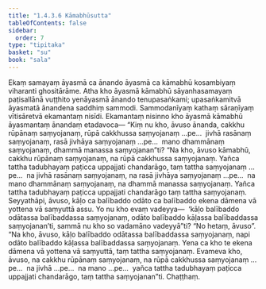 ```yaml
---
title: "1.4.3.6 Kāmabhūsutta"
tableOfContents: false
sidebar:
  order: 7
type: "tipitaka"
basket: "su"
book: "sala"
---
```



<DynamicBreadcrumb />

<Division number="233" book="sala" bookNo="13" page="374">

<Paragraph number="964" book="sala">
Ekaṃ samayaṃ āyasmā ca ānando āyasmā ca kāmabhū kosambiyaṃ viharanti ghositārāme. Atha kho āyasmā kāmabhū sāyanhasamayaṃ paṭisallānā vuṭṭhito yenāyasmā ānando tenupasaṅkami; upasaṅkamitvā āyasmatā ānandena saddhiṃ sammodi. Sammodanīyaṃ kathaṃ sāraṇīyaṃ vītisāretvā ekamantaṃ nisīdi. Ekamantaṃ nisinno kho āyasmā kāmabhū āyasmantaṃ ānandaṃ etadavoca—
</Paragraph>

<Paragraph number="965" book="sala">
“Kiṃ nu kho, āvuso ānanda, cakkhu rūpānaṃ saṃyojanaṃ, rūpā cakkhussa saṃyojanaṃ …pe…  jivhā rasānaṃ saṃyojanaṃ, rasā jivhāya saṃyojanaṃ …pe…  mano dhammānaṃ saṃyojanaṃ, dhammā manassa saṃyojanan”ti?
</Paragraph>

<Paragraph number="966" book="sala">
“Na kho, āvuso kāmabhū, cakkhu rūpānaṃ saṃyojanaṃ, na rūpā cakkhussa saṃyojanaṃ. Yañca tattha tadubhayaṃ paṭicca uppajjati chandarāgo, taṃ tattha saṃyojanaṃ …pe…  na jivhā rasānaṃ saṃyojanaṃ, na rasā jivhāya saṃyojanaṃ …pe…  na mano dhammānaṃ saṃyojanaṃ, na dhammā manassa saṃyojanaṃ. Yañca tattha tadubhayaṃ paṭicca uppajjati chandarāgo taṃ tattha saṃyojanaṃ.
</Paragraph>

<Paragraph number="967" book="sala">
Seyyathāpi, āvuso, kāḷo ca balībaddo odāto ca balībaddo ekena dāmena vā yottena vā saṃyuttā assu. Yo nu kho evaṃ vadeyya—  ‘kāḷo balībaddo odātassa balībaddassa saṃyojanaṃ, odāto balībaddo kāḷassa balībaddassa saṃyojanan’ti, sammā nu kho so vadamāno vadeyyā”ti? “No hetaṃ, āvuso”. “Na kho, āvuso, kāḷo balībaddo odātassa balībaddassa saṃyojanaṃ, napi odāto balībaddo kāḷassa balībaddassa saṃyojanaṃ. Yena ca kho te ekena dāmena vā yottena vā saṃyuttā, taṃ tattha saṃyojanaṃ. Evameva kho, āvuso, na cakkhu rūpānaṃ saṃyojanaṃ, na rūpā cakkhussa saṃyojanaṃ …pe…  na jivhā …pe…  na mano …pe…  yañca tattha tadubhayaṃ paṭicca uppajjati chandarāgo, taṃ tattha saṃyojanan”ti.

</Paragraph>
</Division>

<Paragraph number="968" type="center" book="sala">
Chaṭṭhaṃ.
</Paragraph>